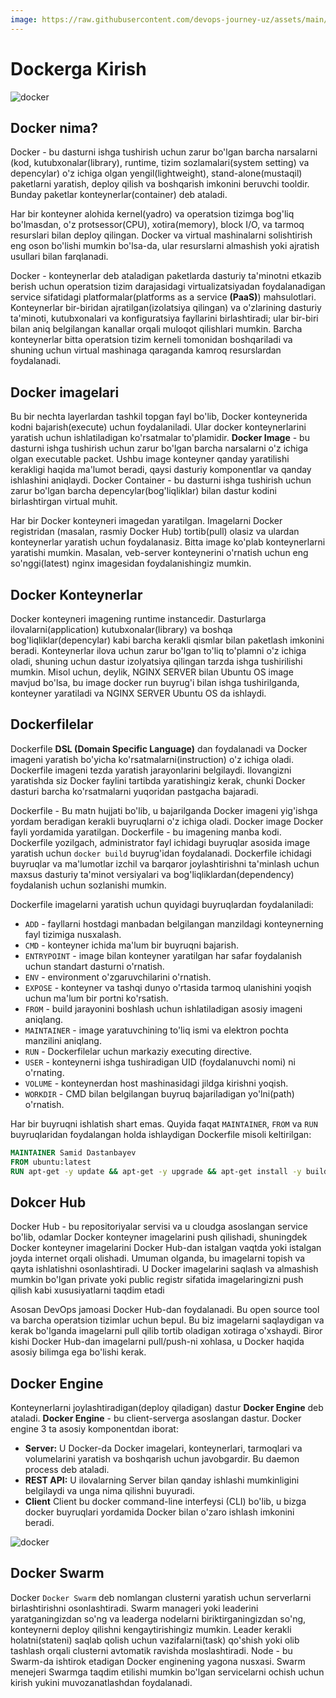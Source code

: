 ```yaml
---
image: https://raw.githubusercontent.com/devops-journey-uz/assets/main/images/tutorials/container/docker.jpg
---
```



# Dockerga Kirish

![docker](https://raw.githubusercontent.com/devops-journey-uz/assets/main/images/tutorials/container/docker.jpg)

## Docker nima?

Docker - bu dasturni ishga tushirish uchun zarur bo'lgan barcha narsalarni (kod, kutubxonalar(library), runtime, tizim sozlamalari(system setting) va depencylar) o'z ichiga olgan yengil(lightweight), stand-alone(mustaqil) paketlarni yaratish, deploy qilish va boshqarish imkonini beruvchi tooldir. Bunday paketlar konteynerlar(container) deb ataladi.

Har bir konteyner alohida kernel(yadro) va operatsion tizimga bog'liq bo'lmasdan, o'z protsessor(CPU), xotira(memory), block I/O, va tarmoq resurslari bilan deploy qilingan. Docker va virtual mashinalarni solishtirish eng oson bo'lishi mumkin bo'lsa-da, ular resurslarni almashish yoki ajratish usullari bilan farqlanadi.

Docker - konteynerlar deb ataladigan paketlarda dasturiy ta'minotni etkazib berish uchun operatsion tizim darajasidagi virtualizatsiyadan foydalanadigan service sifatidagi platformalar(platforms as a service **(PaaS)**) mahsulotlari. Konteynerlar bir-biridan ajratilgan(izolatsiya qilingan) va o'zlarining dasturiy ta'minoti, kutubxonalari va konfiguratsiya fayllarini birlashtiradi; ular bir-biri bilan aniq belgilangan kanallar orqali muloqot qilishlari mumkin. Barcha konteynerlar bitta operatsion tizim kerneli tomonidan boshqariladi va shuning uchun virtual mashinaga qaraganda kamroq resurslardan foydalanadi.

## Docker imagelari

Bu bir nechta layerlardan tashkil topgan fayl bo'lib, Docker konteynerida kodni bajarish(execute)  uchun foydalaniladi. Ular docker konteynerlarini yaratish uchun ishlatiladigan ko'rsatmalar to'plamidir. **Docker Image** - bu dasturni ishga tushirish uchun zarur bo'lgan barcha narsalarni o'z ichiga olgan executable packet. Ushbu image konteyner qanday yaratilishi kerakligi haqida ma'lumot beradi, qaysi dasturiy komponentlar va qanday ishlashini aniqlaydi. Docker Container - bu dasturni ishga tushirish uchun zarur bo'lgan barcha depencylar(bog'liqliklar) bilan dastur kodini birlashtirgan virtual muhit.

Har bir Docker konteyneri imagedan yaratilgan. Imagelarni Docker registridan (masalan, rasmiy Docker Hub) tortib(pull) olasiz va ulardan konteynerlar yaratish uchun foydalanasiz. Bitta image ko'plab konteynerlarni yaratishi mumkin. Masalan, veb-server konteynerini o'rnatish uchun eng so'nggi(latest) nginx imagesidan foydalanishingiz mumkin.

## Docker Konteynerlar

Docker konteyneri imagening runtime instancedir. Dasturlarga ilovalarni(application) kutubxonalar(library) va boshqa bog'liqliklar(depencylar) kabi barcha kerakli qismlar bilan paketlash imkonini beradi. Konteynerlar ilova uchun zarur bo'lgan to'liq to'plamni o'z ichiga oladi, shuning uchun dastur izolyatsiya qilingan tarzda ishga tushirilishi mumkin. Misol uchun, deylik, NGINX SERVER bilan Ubuntu OS image mavjud bo'lsa, bu image docker run buyrug'i bilan ishga tushirilganda, konteyner yaratiladi va NGINX SERVER Ubuntu OS da ishlaydi.

## Dockerfilelar
Dockerfile **DSL (Domain Specific Language)** dan foydalanadi va Docker imageni yaratish bo'yicha ko'rsatmalarni(instruction) o'z ichiga oladi. Dockerfile imageni tezda yaratish jarayonlarini belgilaydi. Ilovangizni yaratishda siz Docker faylini tartibda yaratishingiz kerak, chunki Docker dasturi barcha ko'rsatmalarni yuqoridan pastgacha bajaradi.

Dockerfile - Bu matn hujjati bo'lib, u bajarilganda Docker imageni yig'ishga yordam beradigan kerakli buyruqlarni o'z ichiga oladi. Docker image Docker fayli yordamida yaratilgan. Dockerfile - bu imagening manba kodi. Dockerfile yozilgach, administrator fayl ichidagi buyruqlar asosida image yaratish uchun `docker build` buyrug'idan foydalanadi. Dockerfile ichidagi buyruqlar va ma'lumotlar izchil va barqaror joylashtirishni ta'minlash uchun maxsus dasturiy ta'minot versiyalari va bog'liqliklardan(dependency) foydalanish uchun sozlanishi mumkin. 

Dockerfile imagelarni yaratish uchun quyidagi buyruqlardan foydalaniladi:

* `ADD` - fayllarni hostdagi manbadan belgilangan manzildagi konteynerning fayl tizimiga nusxalash.
* `CMD` - konteyner ichida ma'lum bir buyruqni bajarish.
* `ENTRYPOINT` - image bilan konteyner yaratilgan har safar foydalanish uchun standart dasturni o'rnatish.
* `ENV` - environment o'zgaruvchilarini o'rnatish.
* `EXPOSE` - konteyner va tashqi dunyo o'rtasida tarmoq ulanishini yoqish uchun ma'lum bir portni ko'rsatish.
* `FROM` - build jarayonini boshlash uchun ishlatiladigan asosiy imageni aniqlang.
* `MAINTAINER` - image yaratuvchining to'liq ismi va elektron pochta manzilini aniqlang.
* `RUN` - Dockerfilelar uchun markaziy executing directive.
* `USER` - konteynerni ishga tushiradigan UID (foydalanuvchi nomi) ni o'rnating.
* `VOLUME` - konteynerdan host mashinasidagi jildga kirishni yoqish.
* `WORKDIR` - CMD bilan belgilangan buyruq bajariladigan yo'lni(path) o'rnatish.

Har bir buyruqni ishlatish shart emas. Quyida faqat `MAINTAINER`, `FROM` va `RUN` buyruqlaridan foydalangan holda ishlaydigan Dockerfile misoli keltirilgan:


```dockerfile filename="Dockerfile" /MAINTAINER/ /FROM/ /RUN/
MAINTAINER Samid Dastanbayev
FROM ubuntu:latest
RUN apt-get -y update && apt-get -y upgrade && apt-get install -y build-essential
```

## Dokcer Hub

Docker Hub - bu repositoriyalar servisi va u cloudga asoslangan service bo'lib, odamlar Docker konteyner imagelarini push qilishadi, shuningdek Docker konteyner imagelarini Docker Hub-dan istalgan vaqtda yoki istalgan joyda internet orqali olishadi. Umuman olganda, bu imagelarni topish va qayta ishlatishni osonlashtiradi. U Docker imagelarini saqlash va almashish mumkin bo'lgan private yoki public registr sifatida imagelaringizni push qilish kabi xususiyatlarni taqdim etadi

Asosan DevOps jamoasi Docker Hub-dan foydalanadi. Bu open source tool va barcha operatsion tizimlar uchun bepul. Bu biz imagelarni saqlaydigan va kerak bo'lganda imagelarni pull qilib tortib oladigan xotiraga o'xshaydi. Biror kishi Docker Hub-dan imagelarni pull/push-ni xohlasa, u Docker haqida asosiy bilimga ega bo'lishi kerak. 

## Docker Engine

Konteynerlarni joylashtiradigan(deploy qiladigan) dastur **Docker Engine** deb ataladi. **Docker Engine** - bu client-serverga asoslangan dastur. Docker engine 3 ta asosiy komponentdan iborat:

* **Server:** U Docker-da Docker imagelari, konteynerlari, tarmoqlari va volumelarini yaratish va boshqarish uchun javobgardir. Bu daemon process deb ataladi.
* **REST API:** U ilovalarning Server bilan qanday ishlashi mumkinligini belgilaydi va unga nima qilishni buyuradi.
* **Client** Client bu docker command-line interfeysi (CLI) bo'lib, u bizga docker buyruqlari yordamida Docker bilan o'zaro ishlash imkonini beradi.


![docker](https://raw.githubusercontent.com/devops-journey-uz/assets/main/images/tutorials/container/3.webp)

## Docker Swarm

Docker `Docker Swarm` deb nomlangan clusterni yaratish uchun serverlarni birlashtirishni osonlashtiradi. Swarm manageri yoki leaderini yaratganingizdan so'ng va leaderga nodelarni biriktirganingizdan so'ng, konteynerni deploy qilishni kengaytirishingiz mumkin. Leader kerakli holatni(stateni) saqlab qolish uchun vazifalarni(task) qo'shish yoki olib tashlash orqali clusterni avtomatik ravishda moslashtiradi. Node - bu Swarm-da ishtirok etadigan Docker enginening yagona nusxasi. Swarm menejeri Swarmga taqdim etilishi mumkin bo'lgan servicelarni ochish uchun kirish yukini muvozanatlashdan foydalanadi.